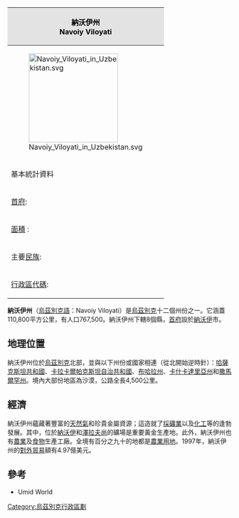 {| class="toccolours" cellpadding="2" style="float: right; margin-left: 2em; width: 275px; font-size: 100%;" cellspacing="5" background=#E3E3E3 
! colspan="2" style="background:#E3E3E3; color:#000000; text-align:center; font-size: 100%;" | 納沃伊州 <br /> Navoiy Viloyati
|- align="center"
! colspan=2; bgcolor="#FFFFFF" |[[File:Navoiy_Viloyati_in_Uzbekistan.svg|200px]]
|- align="center" bgcolor="#e3e3e3"
! colspan=2 | 基本統計資料
|- bgcolor="#FFFFFF"
| [[首府|首府]]: || [[納沃伊|納沃伊]]市 
|- bgcolor="#FFFFFF"
| [[面積|面積]] : || 110,800 [[平方公里|平方公里]]
|- bgco，lor="#FFFFFF"
| [[人口|人口]](2005):<br /> · [[人口密度|密度]] : || 767,500人<br /> · 每[[平方公里|平方公里]]7人; 
|- bgcolor="#FFFFFF"
| 主要[[民族|民族]]: || 
|- bgcolor="#FFFFFF"
| [[ISO_3166-2|行政區代碼]]: || UZ-NW
|}

'''納沃伊州'''（[[烏茲別克語|烏茲別克語]]：Navoiy Viloyati）是[[烏茲別克|烏茲別克]]十二個州份之一。它涵蓋110,800平方公里，有人口767,500。納沃伊州下轄8個縣，[[首府|首府]]設於[[納沃伊|納沃伊]]市。

== 地理位置 ==

納沃伊州位於[[烏茲別克|烏茲別克]]北部，並與以下州份或國家相連（從北開始逆時針）：[[哈薩克斯坦共和國|哈薩克斯坦共和國]]、[[卡拉卡爾帕克斯坦自治共和國|卡拉卡爾帕克斯坦自治共和國]]、[[布哈拉州|布哈拉州]]、[[卡什卡達里亞州|卡什卡達里亞州]]和[[撒馬爾罕州|撒馬爾罕州]]。境內大部份地區為沙漠，公路全長4,500公里。

== 經濟 ==

納沃伊州蘊藏著豐富的[[天然氣|天然氣]]和珍貴金屬資源；這造就了[[採礦業|採礦業]]以及[[化工|化工]]等的逢勃發展。其中，位於[[納沃伊|納沃伊]]和[[澤拉夫尚|澤拉夫尚]]的礦場是重要黃金生產地。此外，納沃伊州也有[[農業|農業]]及[[食物|食物]]生產工廠。全境有百分之九十的地都是[[農業用地|農業用地]]。1997年，納沃伊州的[[對外貿易|對外貿易]]額有4.97億美元。

== 參考 ==
* Umid World

{{Uzbekistan Province}}

[[Category:烏茲別克行政區劃|Category:烏茲別克行政區劃]]
